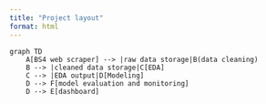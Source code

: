 ```yaml
---
title: "Project layout"
format: html
---
```


```mermaid
graph TD
    A[BS4 web scraper] --> |raw data storage|B(data cleaning)
    B --> |cleaned data storage|C[EDA]
    C --> |EDA output|D[Modeling]
    D --> F[model evaluation and monitoring]
    D --> E[dashboard]


```